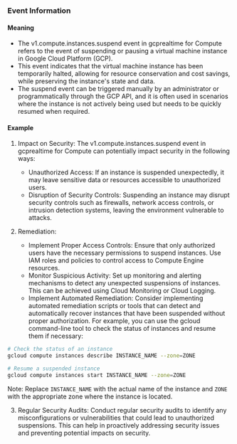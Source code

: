 
### Event Information

#### Meaning

- The v1.compute.instances.suspend event in gcprealtime for Compute refers to the event of suspending or pausing a virtual machine instance in Google Cloud Platform (GCP).
- This event indicates that the virtual machine instance has been temporarily halted, allowing for resource conservation and cost savings, while preserving the instance's state and data.
- The suspend event can be triggered manually by an administrator or programmatically through the GCP API, and it is often used in scenarios where the instance is not actively being used but needs to be quickly resumed when required.

#### Example

1. Impact on Security: The v1.compute.instances.suspend event in gcprealtime for Compute can potentially impact security in the following ways:
   - Unauthorized Access: If an instance is suspended unexpectedly, it may leave sensitive data or resources accessible to unauthorized users.
   - Disruption of Security Controls: Suspending an instance may disrupt security controls such as firewalls, network access controls, or intrusion detection systems, leaving the environment vulnerable to attacks.

2. Remediation:
   - Implement Proper Access Controls: Ensure that only authorized users have the necessary permissions to suspend instances. Use IAM roles and policies to control access to Compute Engine resources.
   - Monitor Suspicious Activity: Set up monitoring and alerting mechanisms to detect any unexpected suspensions of instances. This can be achieved using Cloud Monitoring or Cloud Logging.
   - Implement Automated Remediation: Consider implementing automated remediation scripts or tools that can detect and automatically recover instances that have been suspended without proper authorization. For example, you can use the gcloud command-line tool to check the status of instances and resume them if necessary:

```bash
# Check the status of an instance
gcloud compute instances describe INSTANCE_NAME --zone=ZONE

# Resume a suspended instance
gcloud compute instances start INSTANCE_NAME --zone=ZONE
```

Note: Replace `INSTANCE_NAME` with the actual name of the instance and `ZONE` with the appropriate zone where the instance is located.

3. Regular Security Audits: Conduct regular security audits to identify any misconfigurations or vulnerabilities that could lead to unauthorized suspensions. This can help in proactively addressing security issues and preventing potential impacts on security.

